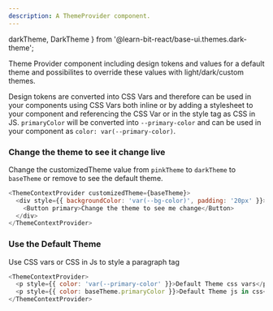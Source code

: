 ```yaml
---
description: A ThemeProvider component.
---
```


  darkTheme,
  DarkTheme
} from '@learn-bit-react/base-ui.themes.dark-theme';

Theme Provider component including design tokens and values for a default theme and possibilites to override these values with light/dark/custom themes.

Design tokens are converted into CSS Vars and therefore can be used in your components using CSS Vars both inline or by adding a stylesheet to your component and referencing the CSS Var or in the style tag as CSS in JS. `primaryColor` will be converted into `--primary-color` and can be used in your component as `color: var(--primary-color)`.

### Change the theme to see it change live

Change the customizedTheme value from `pinkTheme` to `darkTheme` to `baseTheme` or remove to see the default theme.

```js live
<ThemeContextProvider customizedTheme={baseTheme}>
  <div style={{ backgroundColor: 'var(--bg-color)', padding: '20px' }}>
    <Button primary>Change the theme to see me change</Button>
  </div>
</ThemeContextProvider>
```

### Use the Default Theme

Use CSS vars or CSS in Js to style a paragraph tag

```js
<ThemeContextProvider>
  <p style={{ color: 'var(--primary-color' }}>Default Theme css vars</p>
  <p style={{ color: baseTheme.primaryColor }}>Default Theme js in css</p>
</ThemeContextProvider>
```

<!-- ### Override Default Theme with Pink Theme

Use the customizedTheme property to override the default theme with a custom theme.

```js
// import {pinkTheme} from '...'

<ThemeContextProvider customizedTheme="pinkTheme">
  <p style={{ color: 'var(--primary-color' }}>Pink Theme css vars</p>
  <p style={{ color: pinkTheme.primaryColor }}>Pink Theme</p>
</ThemeContextProvider>
```

### CSS as Separate File

Add your css to a separate file and reference it using the className prop.

```css
.text {
  color: var(--primary-color);
}
```

Import Style and add as a class.

```js
import style from './text.module.css';

<ThemeContextProvider customizedTheme={pinkTheme}>
  <p className={style.text}>Default Theme css vars</p>
</ThemeContextProvider>;
``` -->
